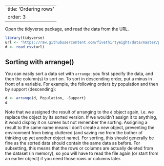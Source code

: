 
---
title: 'Ordering rows'
order: 3
---


Open the tidyverse package, and read the data from the URL.

```r
library(tidyverse)
url <- "https://raw.githubusercontent.com/fivethirtyeight/data/master/poll-quiz-guns/guns-polls.csv"
d <- read_csv(url)
```




## Sorting with arrange()

You can easily sort a data set with `arrange`: you first specify the data, and then the column(s) to sort on.
To sort in descending order, put a minus in front of a variable.
For example, the following orders by population and then by support (descending):

```r
d <- arrange(d, Population, -Support)
d
```

Note that we assigned the result of arranging to the `d` object again, i.e. we replace the object by its sorted version. 
If we wouldn't assign it to anything, it would display it on screen but not remember the sorting.
Assigning a result to the same name means I don't create a new object, preventing the environment from being cluttered
(and saving me from the bother of thinking up yet another object name).
For sorting, this should generally be fine as the sorted data should contain the same data as before.
For subsetting, this means that the rows or columns are actually deleted from the dataset (in memory),
so you will have to read the file again (or start from an earlier object) if you need those rows or columns later. 